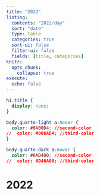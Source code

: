 ```yaml
---
title: "2022"
listing:
  contents: "2022/day"
  sort: "date"
  type: table
  categories: true
  sort-ui: false
  filter-ui: false
  fields: [title, categories]
knitr:
  opts_chunk: 
    collapse: true
execute:
  echo: false
---
```


```css
h1.title {
  display: none;
}

body.quarto-light a:hover {
  color: #6A00D4; //second-color
//  color: #006AD4; //third-color
}

body.quarto-dark a:hover {
  color: #6AD400; //second-color
//  color: #D46A00; //third-color
```

# [2022]{.second-color}
